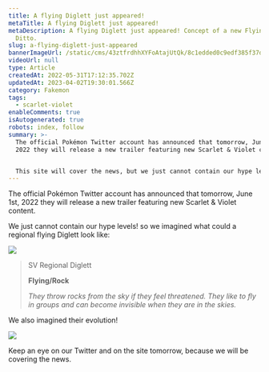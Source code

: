 ```yaml
---
title: A flying Diglett just appeared!
metaTitle: A flying Diglett just appeared!
metaDescription: A flying Diglett just appeared! Concept of a new Flying/Rock regional form of
  Ditto.
slug: a-flying-diglett-just-appeared
bannerImageUrl: /static/cms/43ztfrdhhXYFoAtajUtQk/8c1edded0c9edf385f37df047357f630/flying-digletts-wallpaper.png
videoUrl: null
type: Article
createdAt: 2022-05-31T17:12:35.702Z
updatedAt: 2023-04-02T19:30:01.566Z
category: Fakemon
tags:
  - scarlet-violet
enableComments: true
isAutogenerated: true
robots: index, follow
summary: >-
  The official Pokémon Twitter account has announced that tomorrow, June 1st,
  2022 they will release a new trailer featuring new Scarlet & Violet content.


  This site will cover the news, but we just cannot contain our hype levels!, so we imagined what could a regional flying Diglett look like :D
---
```


The official Pokémon Twitter account has announced that tomorrow, June 1st, 2022 they will release a new trailer featuring new Scarlet & Violet content.

We just cannot contain our hype levels! so we imagined what could a regional flying Diglett look like:

![](/static/cms/2qahrFxfh3icQKMo03ByJA/4ce877a8a519fff9b954302ab2ec92e4/flying-digletts-wallpaper.png)

> SV Regional Diglett
>
> **Flying/Rock**
>
> _They throw rocks from the sky if they feel threatened. They like to fly in groups and can become invisible when they are in the skies._

We also imagined their evolution!

![](/static/cms/2x1TRtSsxtiehQkqISy0Yo/a45b268c6d70dbb8e58c8143e68e4e18/flying-dugtrio-compo.png)

Keep an eye on our Twitter and on the site tomorrow, because we will be covering the news.
